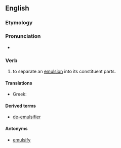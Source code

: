 ==English==

===Etymology===
{{prefix|de|emulsify|lang=en}}

===Pronunciation===
* {{a|UK}} {{IPA|[diːˌɛˈmʌɫsɪfaɪ]|[diːˌɛˈmʊɫsɪfaɪ]|lang=en}}

===Verb===
{{en-verb|de-emulsifies|de-emulsifying|de-emulsified}}

# to separate an [[emulsion]] into its constituent parts.

====Translations====
{{trans-top|separate an emulsion}}
* Greek: {{t|el|απογαλακτωματοποιώ|tr=apogalaktomatopoió}}
{{trans-mid}}
{{trans-bottom}}

====Derived terms====
* [[de-emulsifier]]

====Antonyms====
* [[emulsify]]